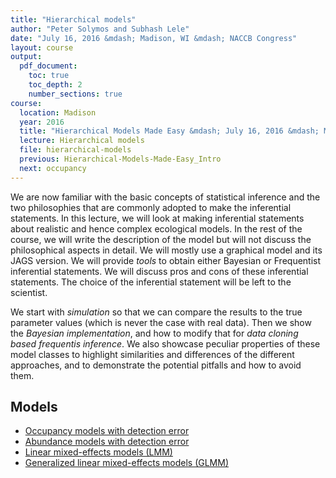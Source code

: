 ```yaml
---
title: "Hierarchical models"
author: "Peter Solymos and Subhash Lele"
date: "July 16, 2016 &mdash; Madison, WI &mdash; NACCB Congress"
layout: course
output:
  pdf_document:
    toc: true
    toc_depth: 2
    number_sections: true
course:
  location: Madison
  year: 2016
  title: "Hierarchical Models Made Easy &mdash; July 16, 2016 &mdash; Madison, WI &mdash; NACCB Congress"
  lecture: Hierarchical models
  file: hierarchical-models
  previous: Hierarchical-Models-Made-Easy_Intro
  next: occupancy
---
```


We are now familiar with the basic concepts of statistical inference and the two philosophies that are commonly adopted to make the inferential statements. In this lecture, we will look at making inferential statements about realistic and hence complex ecological models. In the rest of the course, we will write the description of the model but will not discuss the philosophical aspects in detail. We will mostly use a graphical model and its JAGS version. We will provide *tools* to obtain either Bayesian or Frequentist inferential statements. We will discuss pros and cons of these inferential statements. The choice of the inferential statement will be left to the scientist. 

We start with *simulation* so that we can compare the results to the true
parameter values (which is never the case with real data).
Then we show the *Bayesian implementation*, and how to modify that
for *data cloning based frequentis inference*. We also showcase
peculiar properties of these model classes to highlight
similarities and differences of the different approaches,
and to demonstrate the potential pitfalls and how to avoid them.

## Models

* [Occupancy models with detection error](./occupancy.html)
* [Abundance models with detection error](./abundance.html)
* [Linear mixed-effects models (LMM)](./lmm.html)
* [Generalized linear mixed-effects models (GLMM)](./glmm.html)

